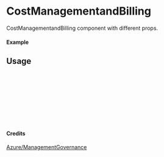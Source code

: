 
<Meta of={CostManagementandBilling} title="Azure/ManagementGovernance/CostManagementandBilling" />

# CostManagementandBilling

CostManagementandBilling component with different props.

#### Example

<Canvas of={CostManagementandBilling.Primary} />

## Usage

```ts
import { CostManagementandBilling } from "yadl-ui";

const Example = () => {
  return (
      <CostManagementandBilling />
  );
};

export default Example;
```

#### Credits
[Azure/ManagementGovernance](https://learn.microsoft.com/en-us/azure/architecture/icons/)
